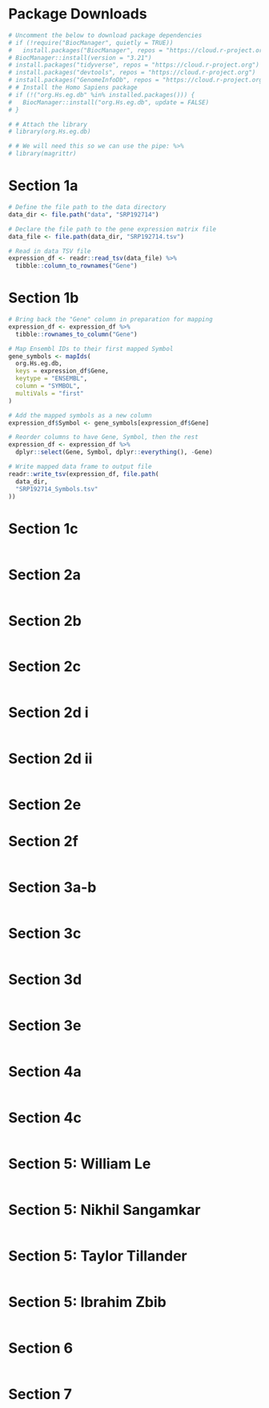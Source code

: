 # Package Downloads
```r
# Uncomment the below to download package dependencies
# if (!require("BiocManager", quietly = TRUE))
#   install.packages("BiocManager", repos = "https://cloud.r-project.org")
# BiocManager::install(version = "3.21")
# install.packages("tidyverse", repos = "https://cloud.r-project.org")
# install.packages("devtools", repos = "https://cloud.r-project.org")
# install.packages("GenomeInfoDb", repos = "https://cloud.r-project.org")
# # Install the Homo Sapiens package
# if (!("org.Hs.eg.db" %in% installed.packages())) {
#   BiocManager::install("org.Hs.eg.db", update = FALSE)
# }

# # Attach the library
# library(org.Hs.eg.db)

# # We will need this so we can use the pipe: %>%
# library(magrittr)

```

# Section 1a

```r
# Define the file path to the data directory
data_dir <- file.path("data", "SRP192714")

# Declare the file path to the gene expression matrix file
data_file <- file.path(data_dir, "SRP192714.tsv")

# Read in data TSV file
expression_df <- readr::read_tsv(data_file) %>%
  tibble::column_to_rownames("Gene")

```

# Section 1b

```r
# Bring back the "Gene" column in preparation for mapping
expression_df <- expression_df %>%
  tibble::rownames_to_column("Gene")

# Map Ensembl IDs to their first mapped Symbol
gene_symbols <- mapIds(
  org.Hs.eg.db,
  keys = expression_df$Gene,
  keytype = "ENSEMBL",
  column = "SYMBOL",
  multiVals = "first"
)

# Add the mapped symbols as a new column
expression_df$Symbol <- gene_symbols[expression_df$Gene]

# Reorder columns to have Gene, Symbol, then the rest
expression_df <- expression_df %>%
  dplyr::select(Gene, Symbol, dplyr::everything(), -Gene)

# Write mapped data frame to output file
readr::write_tsv(expression_df, file.path(
  data_dir,
  "SRP192714_Symbols.tsv"
))
```

# Section 1c
```r

```

# Section 2a

```r

```

# Section 2b
```r

```

# Section 2c
```r

```

# Section 2d i
```r

```

# Section 2d ii
```r

```

# Section 2e

# Section 2f
```r

```

# Section 3a-b
```r

```

# Section 3c
```r

```

# Section 3d
```r

```

# Section 3e
```r

```

# Section 4a
```r

```

# Section 4c
```r

```

# Section 5: William Le
```r

```

# Section 5: Nikhil Sangamkar
```r

```

# Section 5: Taylor Tillander
```r

```

# Section 5: Ibrahim Zbib
```r

```

# Section 6
```r

```

# Section 7
```r

```